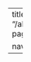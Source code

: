 ---
title: "Time at Millstone 🥩"
image: "/about_me/images/millstone.jpeg"
page-layout: full
theme:
  light: lux

navbar:
sidebar: false
---